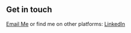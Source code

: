 ## Get in touch

[Email Me](mailto:chris@chrislong365.com) or find me on other platforms: [LinkedIn](https://www.linkedin.com/in/chrislong365/)
